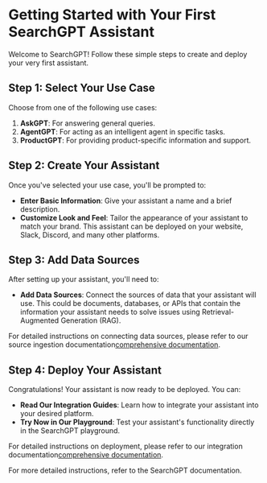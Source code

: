# Getting Started with Your First SearchGPT Assistant

Welcome to SearchGPT! Follow these simple steps to create and deploy your very first assistant.

## Step 1: Select Your Use Case
Choose from one of the following use cases:
1. **AskGPT**: For answering general queries.
2. **AgentGPT**: For acting as an intelligent agent in specific tasks.
3. **ProductGPT**: For providing product-specific information and support.

## Step 2: Create Your Assistant
Once you've selected your use case, you'll be prompted to:
- **Enter Basic Information**: Give your assistant a name and a brief description.
- **Customize Look and Feel**: Tailor the appearance of your assistant to match your brand. This assistant can be deployed on your website, Slack, Discord, and many other platforms.

## Step 3: Add Data Sources
After setting up your assistant, you'll need to:
- **Add Data Sources**: Connect the sources of data that your assistant will use. This could be documents, databases, or APIs that contain the information your assistant needs to solve issues using Retrieval-Augmented Generation (RAG).

For detailed instructions on connecting data sources, please refer to our source ingestion documentation[comprehensive documentation](#).

## Step 4: Deploy Your Assistant
Congratulations! Your assistant is now ready to be deployed. You can:
- **Read Our Integration Guides**: Learn how to integrate your assistant into your desired platform.
- **Try Now in Our Playground**: Test your assistant's functionality directly in the SearchGPT playground.

For detailed instructions on deployment, please refer to our integration documentation[comprehensive documentation](#).

For more detailed instructions, refer to the SearchGPT documentation.
